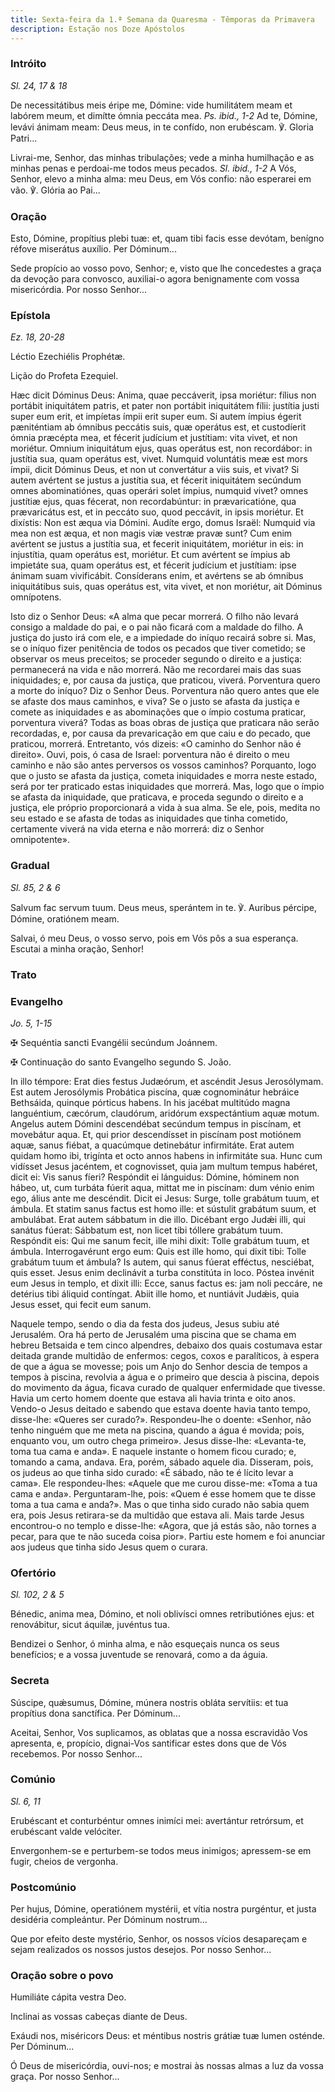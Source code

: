 ```yaml
---
title: Sexta-feira da 1.ª Semana da Quaresma - Têmporas da Primavera
description: Estação nos Doze Apóstolos
---
```


### Intróito

<em>Sl. 24, 17 & 18</em>

<div class="side-by-side not-content">

De necessitátibus meis éripe me, Dómine: vide humilitátem meam et labórem meum, et dimítte ómnia peccáta mea. <em>Ps. ibid., 1-2</em> Ad te, Dómine, levávi ánimam meam: Deus meus, in te confído, non erubéscam. ℣. Gloria Patri...

Livrai-me, Senhor, das minhas tribulações; vede a minha humilhação e as minhas penas e perdoai-me todos meus pecados. <em>Sl. ibid., 1-2</em> A Vós, Senhor, elevo a minha alma: meu Deus, em Vós confio: não esperarei em vão. ℣. Glória ao Pai...

</div>

### Oração

<div class="side-by-side not-content">

Esto, Dómine, propítius plebi tuæ: et, quam tibi facis esse devótam, benígno réfove miserátus auxílio. Per Dóminum...

Sede propício ao vosso povo, Senhor; e, visto que lhe concedestes a graça da devoção para convosco, auxiliai-o agora benignamente com vossa misericórdia. Por nosso Senhor...

</div>

### Epístola

<em>Ez. 18, 20-28</em>

<div class="side-by-side not-content">

Léctio Ezechiélis Prophétæ.

Lição do Profeta Ezequiel.

Hæc dicit Dóminus Deus: Anima, quae peccáverit, ipsa moriétur: fílius non portábit iniquitátem patris, et pater non portábit iniquitátem fílii: justítia justi super eum erit, et impíetas ímpii erit super eum. Si autem ímpius égerit pæniténtiam ab ómnibus peccátis suis, quæ operátus est, et custodíerit ómnia præcépta mea, et fécerit judícium et justítiam: vita vivet, et non moriétur. Omnium iniquitátum ejus, quas operátus est, non recordábor: in justítia sua, quam operátus est, vivet. Numquid voluntátis meæ est mors ímpii, dicit Dóminus Deus, et non ut convertátur a viis suis, et vivat? Si autem avértent se justus a justítia sua, et fécerit iniquitátem secúndum omnes abominatiónes, quas operári solet ímpius, numquid vivet? omnes justítiæ ejus, quas fécerat, non recordabúntur: in prævaricatióne, qua prævaricátus est, et in peccáto suo, quod peccávit, in ipsis moriétur. Et dixístis: Non est æqua via Dómini. Audíte ergo, domus Israël: Numquid via mea non est æqua, et non magis viæ vestræ pravæ sunt? Cum enim avértent se justus a justítia sua, et fecerit iniquitátem, moriétur in eis: in injustítia, quam operátus est, moriétur. Et cum avértent se ímpius ab impietáte sua, quam operátus est, et fécerit judícium et justítiam: ipse ánimam suam vivificábit. Consíderans enim, et avértens se ab ómnibus iniquitátibus suis, quas operátus est, vita vivet, et non moriétur, ait Dóminus omnípotens.

Isto diz o Senhor Deus: «A alma que pecar morrerá. O filho não levará consigo a maldade do pai, e o pai não ficará com a maldade do filho. A justiça do justo irá com ele, e a impiedade do iníquo recairá sobre si. Mas, se o iníquo fizer penitência de todos os pecados que tiver cometido; se observar os meus preceitos; se proceder segundo o direito e a justiça: permanecerá na vida e não morrerá. Não me recordarei mais das suas iniquidades; e, por causa da justiça, que praticou, viverá. Porventura quero a morte do iníquo? Diz o Senhor Deus. Porventura não quero antes que ele se afaste dos maus caminhos, e viva? Se o justo se afasta da justiça e comete as iniquidades e as abominações que o ímpio costuma praticar, porventura viverá? Todas as boas obras de justiça que praticara não serão recordadas, e, por causa da prevaricação em que caiu e do pecado, que praticou, morrerá. Entretanto, vós dizeis: «O caminho do Senhor não é direito». Ouvi, pois, ó casa de Israel: porventura não é direito o meu caminho e não são antes perversos os vossos caminhos? Porquanto, logo que o justo se afasta da justiça, cometa iniquidades e morra neste estado, será por ter praticado estas iniquidades que morrerá. Mas, logo que o ímpio se afasta da iniquidade, que praticava, e proceda segundo o direito e a justiça, ele próprio proporcionará a vida à sua alma. Se ele, pois, medita no seu estado e se afasta de todas as iniquidades que tinha cometido, certamente viverá na vida eterna e não morrerá: diz o Senhor omnipotente».

</div>

### Gradual

<em>Sl. 85, 2 & 6</em>

<div class="side-by-side not-content">

Salvum fac servum tuum. Deus meus, sperántem in te. ℣. Auribus pércipe, Dómine, oratiónem meam.

Salvai, ó meu Deus, o vosso servo, pois em Vós pôs a sua esperança. Escutai a minha oração, Senhor!

</div>

### Trato


<LinkCard
  href="/missal/quaresma/quartacinzas#trato"
  title="Trato Quarta-feira de Cinzas"
/>

### Evangelho

<em>Jo. 5, 1-15</em>

<div class="side-by-side not-content">

<span class="cross text-red-500">✠</span> Sequéntia sancti Evangélii secúndum Joánnem.

<span class="cross text-red-500">✠</span> Continuação do santo Evangelho segundo S. João.

In illo témpore: Erat dies festus Judæórum, et ascéndit Jesus Jerosólymam. Est autem Jerosólymis Probática piscína, quæ cognominátur hebráice Bethsáida, quinque pórticus habens. In his jacébat multitúdo magna languéntium, cæcórum, claudórum, aridórum exspectántium aquæ motum. Angelus autem Dómini descendébat secúndum tempus in piscínam, et movebátur aqua. Et, qui prior descendísset in piscínam post motiónem aquæ, sanus fiébat, a quacúmque detinebátur infirmitáte. Erat autem quidam homo ibi, trigínta et octo annos habens in infirmitáte sua. Hunc cum vidísset Jesus jacéntem, et cognovisset, quia jam multum tempus habéret, dicit ei: Vis sanus fíeri? Respóndit ei lánguidus: Dómine, hóminem non hábeo, ut, cum turbáta fúerit aqua, mittat me in piscínam: dum vénio enim ego, álius ante me descéndit. Dicit ei Jesus: Surge, tolle grabátum tuum, et ámbula. Et statim sanus factus est homo ille: et sústulit grabátum suum, et ambulábat. Erat autem sábbatum in die illo. Dicébant ergo Judǽi illi, qui sanátus fúerat: Sábbatum est, non licet tibi tóllere grabátum tuum. Respóndit eis: Qui me sanum fecit, ille mihi dixit: Tolle grabátum tuum, et ámbula. Interrogavérunt ergo eum: Quis est ille homo, qui dixit tibi: Tolle grabátum tuum et ámbula? Is autem, qui sanus fúerat efféctus, nesciébat, quis esset. Jesus enim declinávit a turba constitúta in loco. Póstea invénit eum Jesus in templo, et dixit illi: Ecce, sanus factus es: jam noli peccáre, ne detérius tibi áliquid contíngat. Abiit ille homo, et nuntiávit Judǽis, quia Jesus esset, qui fecit eum sanum.

Naquele tempo, sendo o dia da festa dos judeus, Jesus subiu até Jerusalém. Ora há perto de Jerusalém uma piscina que se chama em hebreu Betsaida e tem cinco alpendres, debaixo dos quais costumava estar deitada grande multidão de enfermos: cegos, coxos e paralíticos, à espera de que a água se movesse; pois um Anjo do Senhor descia de tempos a tempos à piscina, revolvia a água e o primeiro que descia à piscina, depois do movimento da água, ficava curado de qualquer enfermidade que tivesse. Havia um certo homem doente que estava ali havia trinta e oito anos. Vendo-o Jesus deitado e sabendo que estava doente havia tanto tempo, disse-lhe: «Queres ser curado?». Respondeu-lhe o doente: «Senhor, não tenho ninguém que me meta na piscina, quando a água é movida; pois, enquanto vou, um outro chega primeiro». Jesus disse-lhe: «Levanta-te, toma tua cama e anda». E naquele instante o homem ficou curado; e, tomando a cama, andava. Era, porém, sábado aquele dia. Disseram, pois, os judeus ao que tinha sido curado: «É sábado, não te é lícito levar a cama». Ele respondeu-lhes: «Aquele que me curou disse-me: «Toma a tua cama e anda». Perguntaram-lhe, pois: «Quem é esse homem que te disse toma a tua cama e anda?». Mas o que tinha sido curado não sabia quem era, pois Jesus retirara-se da multidão que estava ali. Mais tarde Jesus encontrou-o no templo e disse-lhe: «Agora, que já estás são, não tornes a pecar, para que te não suceda coisa pior». Partiu este homem e foi anunciar aos judeus que tinha sido Jesus quem o curara.

</div>

### Ofertório

<em>Sl. 102, 2 & 5</em>

<div class="side-by-side not-content">

Bénedic, anima mea, Dómino, et noli oblivísci omnes retributiónes ejus: et renovábitur, sicut áquilæ, juvéntus tua.

Bendizei o Senhor, ó minha alma, e não esqueçais nunca os seus benefícios; e a vossa juventude se renovará, como a da águia.

</div>

### Secreta

<div class="side-by-side not-content">

Súscipe, quǽsumus, Dómine, múnera nostris obláta servítiis: et tua propítius dona sanctífica. Per Dóminum...

Aceitai, Senhor, Vos suplicamos, as oblatas que a nossa escravidão Vos apresenta, e, propício, dignai-Vos santificar estes dons que de Vós recebemos. Por nosso Senhor...

</div>

### Comúnio

<em>Sl. 6, 11</em>

<div class="side-by-side not-content">

Erubéscant et conturbéntur omnes inimíci mei: avertántur retrórsum, et erubéscant valde velóciter.

Envergonhem-se e perturbem-se todos meus inimigos; apressem-se em fugir, cheios de vergonha.

</div>

### Postcomúnio

<div class="side-by-side not-content">

Per hujus, Dómine, operatiónem mystérii, et vítia nostra purgéntur, et justa desidéria compleántur. Per Dóminum nostrum...

Que por efeito deste mystério, Senhor, os nossos vícios desapareçam e sejam realizados os nossos justos desejos. Por nosso Senhor...

</div>

### Oração sobre o povo

<div class="side-by-side not-content">

Humiliáte cápita vestra Deo.

Inclinai as vossas cabeças diante de Deus.

Exáudi nos, miséricors Deus: et méntibus nostris grátiæ tuæ lumen osténde. Per Dóminum...

Ó Deus de misericórdia, ouvi-nos; e mostrai às nossas almas a luz da vossa graça. Por nosso Senhor...

</div>
